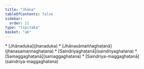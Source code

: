 ```yaml
---
title: "Jhāna"
tableOfContents: false
sidebar:
  order: 11
type: "tipitaka"
basket: "ab"
---
```



<DynamicBreadcrumb />



<TableOfContents>
* [Jhānaduka](jhanaduka)
* [Jhānasāmaññaghaṭanā](jhanasamannaghatana)
* [Saindriyaghaṭanā](saindriyaghatana)
* [Samaggaghaṭanā](samaggaghatana)
* [Saindriya-maggaghaṭanā](saindriya-maggaghatana)
</TableOfContents>